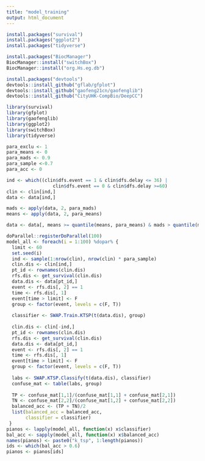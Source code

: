 ---
title: "model_training"
output: html_document
---
```{r}
install.packages("survival")
install.packages("ggplot2")
install.packages("tidyverse")

install.packages("BiocManager")
BiocManager::install("switchBox")
BiocManager::install("org.Hs.eg.db")

install.packages("devtools")
devtools::install_github("gflab/gfplot")
devtools::install_github("gaofeng21cn/gaofenglib")
devtools::install_github("CityUHK-CompBio/DeepCC")

library(survival)
library(gfplot)
library(gaofenglib)
library(ggplot2)
library(switchBox)
library(tidyverse)
```

```{r}
para_exclu <- 1
para_means <- 0
para_mads <- 0.9
para_sample <-0.7
para_acc <- 0
```

```{r}
ind <- which((clin$dfs.event == 1 & clin$dfs.delay <= 36) |
                 clin$dfs.event == 0 & clin$dfs.delay >=60)
clin <- clin[ind,]
data <- data[ind,]

mads <- apply(data, 2, para_mads)
means <- apply(data, 2, para_means)

data <- data[, means >= quantile(means, para_means) & mads > quantile(mads, para_mads)]

doParallel::registerDoParallel(100)
model_all <- foreach(i = 1:100) %dopar% {
  limit <- 60
  set.seed(i)
  ind <- sample(1:nrow(clin), nrow(clin) * para_sample)
  clin.dis <- clin[ind,]
  pt_id <- rownames(clin.dis)
  rfs.dis <- get_survival(clin.dis)
  data.dis <- data[pt_id,]
  event <- rfs.dis[, 2] == 1
  time <- rfs.dis[, 1]
  event[time > limit] <- F
  group <- factor(event, levels = c(F, T))
  
  classifier <- SWAP.Train.KTSP(t(data.dis), group)
  
  clin.dis <- clin[-ind,]
  pt_id <- rownames(clin.dis)
  rfs.dis <- get_survival(clin.dis)
  data.dis <- data[pt_id,]
  event <- rfs.dis[, 2] == 1
  time <- rfs.dis[, 1]
  event[time > limit] <- F
  group <- factor(event, levels = c(F, T))
  
  labs <- SWAP.KTSP.Classify(t(data.dis), classifier)
  confuse_mat <- table(labs, group)
  
  TP <- confuse_mat[1,1]/(confuse_mat[1,1] + confuse_mat[2,1])
  TN <- confuse_mat[2,2]/(confuse_mat[1,2] + confuse_mat[2,2])
  balanced_acc <- (TP + TN)/2
  list(balanced_acc = balanced_acc,
       classifier = classifier)
 }
pianos <- lapply(model_all, function(x) x$classifier)
bal_acc <- sapply(model_all, function(x) x$balanced_acc)
names(pianos) <- paste0("k_tsp", 1:length(pianos))
ids <- which(bal_acc > 0.6)
pianos <- pianos[ids]
```
